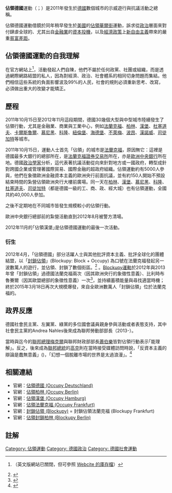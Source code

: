 '''佔領德國'''運動（{{lang-en|Occupy Germany}}；{{lang-de|Besetzt Deutschland}}）是2011年發生於[[德國|德國]]數個城市的示威遊行與抗議活動之總稱。

佔領德國運動借鏡於同年稍早發生於[[美國|美國]]的[[佔領華爾街|佔領華爾街]]運動，訴求從[[政治|政治]]層面來對付肆虐全球的、尤其出自[[金融業|金融業]]的[[資本投機|資本投機]]，以及[[經濟政策|經濟政策]]上[[新自由主義|新自由主義]]帶來的嚴重[[貧富差距|貧富差距]]。

== 佔領德國運動的自我理解 ==
在官方網站上<ref>{{Internetquelle |url=http://www.occupydeutschland.de/ |titel=｢佔領德國｣德文版官方網站: Über uns |archiv-url=https://web.archive.org/web/20150512001037/http://www.occupydeutschland.de/ |archiv-datum=2015-05-12 }} {{Wayback|url=http://www.occupydeutschland.de/ |date=20150512001037 }}（英文版網站已關閉，但可參照 [https://www.webcitation.org/631Ii1GlL?url=http://www.occupy-germany.com/uber-uns/ Webcite 的庫存檔]）</ref>，活動發起人們自陳，他們不屬於任何政黨、社團或組織，而是透過網際網路結盟的私人，因為對經濟、政治、社會體系的相同切身問題而集結。他們相信這些系統的負面影響波及99%的人民，社會的規則必須重新思考、改寫，必須做出重大的改變才能矯正。

== 歷程 ==
2011年10月15日至2012年11月這段期間，德國30幾個大型與中型城市陸續發生了佔領行動，尤其是金融業、商業與工業中心，例如[[法蘭克福|法蘭克福]]、[[柏林|柏林]]、[[漢堡|漢堡]]、[[杜塞道夫|杜塞道夫]]、[[卡爾斯魯爾|卡爾斯魯爾]]、[[慕尼黑|慕尼黑]]、[[科隆|科隆]]、[[紐倫堡|紐倫堡]]、[[海德堡|海德堡]]、[[不萊梅|不萊梅]]、[[波昂|波昂]]、[[漢諾威|漢諾威]]、[[司徒加特|司徒加特]]等城市。

2011年10月15日，運動人士首先「佔領」的城市是[[法蘭克福|法蘭克福]]，原因無它：這裡是德國最多大銀行的總部所在，是[[法蘭克福證券交易所|法蘭克福證券交易所]]所在，亦是[[歐洲中央銀行|歐洲中央銀行]]所在地。德國[[政治學家|政治學家]]{{link-de|Michael Zürn|Michael Zürn (Politikwissenschaftler)}}分析，這代表著抗議活動從向來針對地方或一國政府，轉型成針對跨國企業或管理著國際貿易、國際金融的超政府組織。佔領運動約有5000人參與，他們在象徵歐洲金融資本主義的歐洲央行前面抗議，並有約150人開始不預設結束時間的紮營佔領歐洲央行大樓前廣場。同一天在[[柏林|柏林]]、[[漢堡|漢堡]]、[[慕尼黑|慕尼黑]]、[[科隆|科隆]]、[[杜塞道夫|杜塞道夫]]、[[司徒加特|司徒加特]]（都是德國一級的工、商、政、經大城）也有佔領運動，全國共約40,000人參加。

之後不定期地在不同城市皆發生規模較小的佔領行動。

歐洲中央銀行總部前的紮營活動直到2012年8月被警方清場。

2012年11月的｢佔領漢堡｣是佔領德國運動的最後一次活動。

=== 衍生 ===
2012年4月，「佔領德國」部分活躍人士與其他批評資本主義、批評全球化的團體結盟，以「[[Blckupy運動|封鎖佔領]]」(Blockupy: Block + Occupy) 為口號在法蘭克福發起另一波數萬人的遊行，並佔領、封鎖了數個街區。<ref>{{cite news | title=“封锁占领”运动的前世今生 | url=http://www.dw.de/a-18322861 | publisher=[[德國之聲|德國之聲]] | date=2015-03-18 | access-date=2015-04-13 | language=zh | archive-date=2015-04-16 | archive-url=https://web.archive.org/web/20150416084227/http://www.dw.de/%E5%B0%81%E9%94%81%E5%8D%A0%E9%A2%86%E8%BF%90%E5%8A%A8%E7%9A%84%E5%89%8D%E4%B8%96%E4%BB%8A%E7%94%9F/a-18322861 | dead-url=no }}</ref> 。[[Blockupy運動|Blockupy運動]]於2012年與2013年曾「封鎖佔領」過德國法蘭克福兩次（因其歐洲央行的象徵性意義）、比利時布魯賽爾（因其歐盟總部的象徵性意義）一次<ref>{{cite news| title=｢封锁占领法兰克福｣ | url=http://www.dw.de/a-16853251 | publisher=[[德國之聲|德國之聲]] | date=2013-06-01 | access-date=2015-04-13 | language=zh}}</ref>，並持續蓄積能量與尋找適當時機；終於2015年3月18日再次大規模爆發，來自全歐洲數萬人「封鎖佔領」位於法蘭克福的{{link-de|歐洲央行新大樓|Neubau der Europäischen Zentralbank}}。

== 政界反應 ==
德國社會民主黨、左翼黨、綠黨的多位國會議員親身參與活動或者表態支持，其中社會民主黨的Andrea Nahles後來成為聯邦勞動部部長（2013-）。

當時與迄今的[[德國總理|聯邦總理]][[安格拉·梅克爾|梅克爾]]與聯邦財政部部長[[沃尔夫冈·朔伊布勒|蕭伯樂]]皆對佔領行動表示｢能理解｣。反之，後來成為[[德國聯邦總統|聯邦總統]]的[[姚阿幸·高克|高克]]則在當時接受媒體訪問時說，「反資本主義的辯論是蠢無意義」({{lang-de|unsäglich albern}})，「幻想一個脫離市場的世界是太過浪漫」。<ref>{{cite news | url=http://www.sueddeutsche.de/politik/occupy-beweung-und-die-macht-der-finanzmaerkte-gauck-empfindet-antikapitalismus-debatte-als-unsaeglich-albern-1.1166051 | title=''Gauck findet Antikapitalismus-Debatte albern.'' | publisher=[[南德日報|南德日報]] | date=2011-10-17 | access-date=2011-10-19 | language=de | archive-date=2011-10-19 | archive-url=https://web.archive.org/web/20111019122609/http://www.sueddeutsche.de/politik/occupy-beweung-und-die-macht-der-finanzmaerkte-gauck-empfindet-antikapitalismus-debatte-als-unsaeglich-albern-1.1166051 | dead-url=no }}</ref>

== 相關連結 ==
* 官網：[https://web.archive.org/web/20150512001037/http://www.occupydeutschland.de/ 佔領德國 (Occupy Deutschland)]
* 官網：[https://web.archive.org/web/20120314191106/http://www.occupyberlin.de/ 佔領柏林 (Occupy Berlin)]
* 官網：[https://occupyhamburg.wordpress.com/ 佔領漢堡 (Occupy Hamburg)] {{Wayback|url=https://occupyhamburg.wordpress.com/ |date=20150419093652 }}
* 官網：[http://www.occupyfrankfurt.de/ 佔領法蘭克福 (Occupy Frankfurt)] {{Wayback|url=http://www.occupyfrankfurt.de/ |date=20150310064652 }}
* 官網：[http://blockupy.org/ 封鎖佔領 (Blockupy)] {{Wayback|url=http://blockupy.org/ |date=20150413073523 }} = 封鎖佔領法蘭克福 (Blockupy Frankfurt)
* 官網：[http://berlin.blockupy-frankfurt.org/ 佔領封鎖柏林 (Blockupy Berlin)] {{Wayback|url=http://berlin.blockupy-frankfurt.org/ |date=20150404221146 }}

== 註解 ==
<references>
</references>

[[Category:_佔領運動|Category: 佔領運動]]
[[Category:_德國政治|Category: 德國政治]]
[[Category:_德國社會運動|Category: 德國社會運動]]